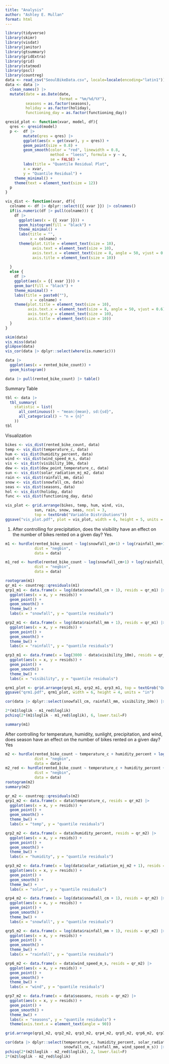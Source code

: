 ```yaml
---
title: "Analysis"
author: "Ashley E. Mullan"
format: html
---
```


```r
library(tidyverse)
library(skimr)
library(visdat)
library(janitor)
library(gtsummary)
library(gridExtra)
library(grid)
library(statmod)
library(pscl)
library(countreg)
data <- read_csv("SeoulBikeData.csv", locale=locale(encoding="latin1"))
data <- data |> 
  clean_names() |>
  mutate(date = as.Date(date,
                        format = "%m/%d/%Y"),
         seasons = as.factor(seasons),
         holiday = as.factor(holiday),
         functioning_day = as.factor(functioning_day))
```

```r
qresid_plot <- function(xvar, model, df){
  qres <- qresid(model)
  p <-  df |> 
        mutate(qres = qres) |>
        ggplot(aes(x = get(xvar), y = qres)) +
        geom_point(size = 0.8) +
        geom_smooth(color = "red", linewidth = 0.8,
                    method = "loess", formula = y ~ x,
                    se = FALSE) +
        labs(title = "Quantile Residual Plot",
        x = xvar,
        y = "Quantile Residual") +
    theme_minimal() +
    theme(text = element_text(size = 12))
  p
}

vis_dist <- function(xvar, df){
  colname <- df |> dplyr::select({{ xvar }}) |> colnames()
  if(is.numeric(df |> pull(colname))) {
    df |>
      ggplot(aes(x = {{ xvar }})) + 
      geom_histogram(fill = "black") +
      theme_minimal() +
      labs(title = "",
           x = colname) +
      theme(plot.title = element_text(size = 10),
            axis.text = element_text(size = 10),
            axis.text.x = element_text(size = 8, angle = 50, vjust = 0.6),
            axis.title = element_text(size = 10))
      
  }
  else {
    df |>
    ggplot(aes(x = {{ xvar }})) +
    geom_bar(fill = "black") +
    theme_minimal() +
    labs(title = paste0(""),
           x = colname) +
    theme(plot.title = element_text(size = 10),
          axis.text.x = element_text(size = 8, angle = 50, vjust = 0.6),
          axis.text.y = element_text(size = 10),
          axis.title = element_text(size = 10))
  }
}
```

```r
skim(data)
vis_miss(data)
glimpse(data)
vis_cor(data |> dplyr::select(where(is.numeric)))
```

```r
data |>
  ggplot(aes(x = rented_bike_count)) +
  geom_histogram()
```

```r
data |> pull(rented_bike_count) |> table()
```

Summary Table
```r
tbl <- data |> 
  tbl_summary(
    statistic = list(
      all_continuous() ~ "mean:{mean}, sd:{sd}",
      all_categorical() ~ "n = {n}"
    ))
tbl
```

Visualization
```r
bikes <- vis_dist(rented_bike_count, data)
temp <- vis_dist(temperature_c, data)
hum <- vis_dist(humidity_percent, data)
wind <- vis_dist(wind_speed_m_s, data)
vis <- vis_dist(visibility_10m, data)
dew <- vis_dist(dew_point_temperature_c, data)
sun <- vis_dist(solar_radiation_mj_m2, data)
rain <- vis_dist(rainfall_mm, data)
snow <- vis_dist(snowfall_cm, data)
seas <- vis_dist(seasons, data)
hol <- vis_dist(holiday, data)
func <- vis_dist(functioning_day, data)

vis_plot <- grid.arrange(bikes, temp, hum, wind, vis, 
             sun, rain, snow, seas, ncol = 3,
             top = textGrob("Variable Distributions"))
ggsave("vis_plot.pdf", plot = vis_plot, width = 6, height = 5, units = "in")
```

1. After controlling for precipitation, does the visibility have an effect on the number of bikes
rented on a given day?
Yes.
```r
m1 <- hurdle(rented_bike_count ~ log(snowfall_cm+1) + log(rainfall_mm+1) + log(3000 - visibility_10m), 
             dist = "negbin",
             data = data)

m1_red <- hurdle(rented_bike_count ~ log(snowfall_cm+1) + log(rainfall_mm+1), 
             dist = "negbin",
             data = data)

rootogram(m1)
qr_m1 <- countreg::qresiduals(m1)
qrp1_m1 <- data.frame(x = log(data$snowfall_cm + 1), resids = qr_m1) |>
  ggplot(aes(x = x, y = resids)) +
  geom_point() +
  geom_smooth() +
  theme_bw() +
  labs(x = "snowfall", y = "quantile residuals")

qrp2_m1 <- data.frame(x = log(data$rainfall_mm + 1), resids = qr_m1) |>
  ggplot(aes(x = x, y = resids)) +
  geom_point() +
  geom_smooth() +
  theme_bw() +
  labs(x = "rainfall", y = "quantile residuals")

qrp3_m1 <- data.frame(x = log(3000 - data$visibility_10m), resids = qr_m1) |>
  ggplot(aes(x = x, y = resids)) +
  geom_point() +
  geom_smooth() +
  theme_bw() +
  labs(x = "visibility", y = "quantile residuals")

qrm1_plot <- grid.arrange(qrp1_m1, qrp2_m1, qrp3_m1, top = textGrob("Quantile Residuals"))
ggsave("qrm1.pdf", qrm1_plot, width = 6, height = 4, units = "in")

cor(data |> dplyr::select(snowfall_cm, rainfall_mm, visibility_10m)) |> round(3)

2*(m1$loglik - m1_red$loglik)
pchisq(2*(m1$loglik - m1_red$loglik), 6, lower.tail=F)

summary(m1)

```

After controlling for temperature, humidity, sunlight, precipitation, and wind, does season
have an effect on the number of bikes rented on a given day?
Yes
```r
m2 <- hurdle(rented_bike_count ~ temperature_c + humidity_percent + log(solar_radiation_mj_m2 + 1) + log(snowfall_cm+1) + log(rainfall_mm+1) + wind_speed_m_s + seasons, 
             dist = "negbin",
             data = data)
m2_red <- hurdle(rented_bike_count ~ temperature_c + humidity_percent + log(solar_radiation_mj_m2 + 1) + log(snowfall_cm+1) + log(rainfall_mm+1) + wind_speed_m_s, 
             dist = "negbin",
             data = data)
rootogram(m2)
summary(m2)

qr_m2 <- countreg::qresiduals(m2)
qrp1_m2 <- data.frame(x = data$temperature_c, resids = qr_m2) |>
  ggplot(aes(x = x, y = resids)) +
  geom_point() +
  geom_smooth() +
  theme_bw() +
  labs(x = "temp", y = "quantile residuals")

qrp2_m2 <- data.frame(x = data$humidity_percent, resids = qr_m2) |>
  ggplot(aes(x = x, y = resids)) +
  geom_point() +
  geom_smooth() +
  theme_bw() +
  labs(x = "humidity", y = "quantile residuals")

qrp3_m2 <- data.frame(x = log(data$solar_radiation_mj_m2 + 1), resids = qr_m2) |>
  ggplot(aes(x = x, y = resids)) +
  geom_point() +
  geom_smooth() +
  theme_bw() +
  labs(x = "solar", y = "quantile residuals")

qrp4_m2 <- data.frame(x = log(data$snowfall_cm + 1), resids = qr_m2) |>
  ggplot(aes(x = x, y = resids)) +
  geom_point() +
  geom_smooth() +
  theme_bw() +
  labs(x = "snowfall", y = "quantile residuals")

qrp5_m2 <- data.frame(x = log(data$rainfall_mm + 1), resids = qr_m2) |>
  ggplot(aes(x = x, y = resids)) +
  geom_point() +
  geom_smooth() +
  theme_bw() +
  labs(x = "rainfall", y = "quantile residuals")

qrp6_m2 <- data.frame(x = data$wind_speed_m_s, resids = qr_m2) |>
  ggplot(aes(x = x, y = resids)) +
  geom_point() +
  geom_smooth() +
  theme_bw() +
  labs(x = "wind", y = "quantile residuals")

qrp7_m2 <- data.frame(x = data$seasons, resids = qr_m2) |>
  ggplot(aes(x = x, y = resids)) +
  geom_point() +
  geom_smooth() +
  theme_bw() +
  labs(x = "seasons", y = "quantile residuals") +
  theme(axis.text.x = element_text(angle = 90))

grid.arrange(qrp1_m2, qrp2_m2, qrp3_m2, qrp4_m2, qrp5_m2, qrp6_m2, qrp7_m2, ncol = 4)

cor(data |> dplyr::select(temperature_c, humidity_percent, solar_radiation_mj_m2,
                          snowfall_cm, rainfall_mm, wind_speed_m_s)) |> round(3)
pchisq(2*(m2$loglik - m2_red$loglik), 2, lower.tail=F)
2*(m2$loglik - m2_red$loglik)
```
